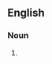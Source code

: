 {{also|Aftershaves|after-shaves}}

==English==

===Noun===
{{head|en|noun plural form}}

# {{plural of|aftershave|lang=en}}